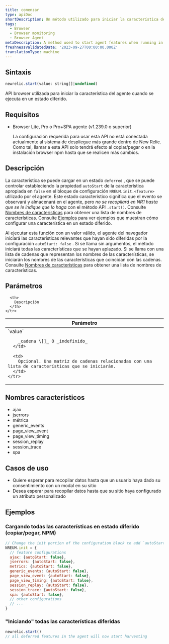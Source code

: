 ```yaml
---
title: comenzar
type: apiDoc
shortDescription: Un método utilizado para iniciar la característica del agente cuando se ejecuta en un estado diferido
tags:
  - Browser
  - Browser monitoring
  - Browser Agent
metaDescription: A method used to start agent features when running in a deferred state
freshnessValidatedDate: '2023-09-27T00:00:00.000Z'
translationType: machine
---
```


## Sintaxis

```js
newrelic.start(value: string[]|undefined)
```

API browser utilizada para iniciar la característica del agente cuando se ejecuta en un estado diferido.

## Requisitos

* Browser Lite, Pro o Pro+SPA agente (v1.239.0 o superior)

  <Callout variant="important">
    La configuración requerida para usar esta API no está conectada actualmente al sistema de despliegue más grande dentro de New Relic. Como tal, llamar a esta API solo tendrá efecto al copiar/pegar o en la instalación browser npm hasta que se realicen más cambios.
  </Callout>

## Descripción

La característica se puede cargar en un estado `deferred` , que se puede controlar estableciendo la propiedad `autoStart` de la característica apropiada en `false` en el bloque de configuración `NREUM.init.<feature>` utilizado por el agente. Este estado característico significa que el evento se observará y almacenará en el agente, pero _no se recopilará en NR1 hasta que se le indique que lo haga_ con el método API `.start()`. Consulte [Nombres de características](#feature-names) para obtener una lista de nombres de características. Consulte [Ejemplos](#examples) para ver ejemplos que muestran cómo configurar una característica en un estado diferido.

Al ejecutar esta función con un valor válido, el agente del navegador iniciará las características relevantes que hayan sido diferidas por la configuración `autoStart: false` . Si se llama sin argumentos, el método iniciará todas las características que se hayan aplazado. Si se llama con una lista de cadenas que representan los nombres de las características, se iniciarán los nombres de las características que coincidan con las cadenas. Consulte [Nombres de características](#feature-names) para obtener una lista de nombres de características.

## Parámetros

<table>
  <thead>
    <tr>
      <th width="25%">
        Parámetro
      </th>

      <th>
        Descripción
      </th>
    </tr>
  </thead>

  <tbody>
    <tr>
      <td>
        `value`

        _cadena \[]_ O _indefinido_
      </td>

      <td>
        Opcional. Una matriz de cadenas relacionadas con una lista de características que se iniciarán.
      </td>
    </tr>
  </tbody>
</table>

## Nombres característicos

* ajax
* jserrors
* métrica
* generic_events
* page_view_event
* page_view_timing
* session_replay
* session_trace
* spa

## Casos de uso

* Quiere esperar para recopilar datos hasta que un usuario haya dado su consentimiento con un modal en su sitio
* Desea esperar para recopilar datos hasta que su sitio haya configurado un atributo personalizado

## Ejemplos

### Cargando todas las características en estado diferido (copiar/pegar, NPM)

```js
// Change the init portion of the configuration block to add `autoStart: false` to any features desired to load in a deferred state
NREUM.init = {
  // feature configurations
  ajax: {autoStart: false},
  jserrors: {autoStart: false},
  metrics: {autoStart: false},
  generic_events: {autoStart: false},
  page_view_event: {autoStart: false},
  page_view_timing: {autoStart: false},
  session_replay: {autoStart: false},
  session_trace: {autoStart: false},
  spa: {autoStart: false},
  // other configurations
  // ...
}
```

### "Iniciando" todas las características diferidas

```js
newrelic.start()
// all deferred features in the agent will now start harvesting
```
